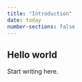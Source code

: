 ```yaml
---
title: "Introduction"
date: today
number-sections: false
---
```


Hello world
--------------------------------------------

Start writing here.


